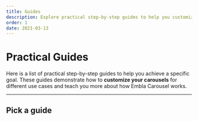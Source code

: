 ```yaml
---
title: Guides
description: Explore practical step-by-step guides to help you customize your carousels for different use cases.
order: 1
date: 2021-03-13
---
```


# Practical Guides

Here is a list of practical step-by-step guides to help you achieve a specific goal. These guides demonstrate how to **customize your carousels** for different use cases and teach you more about how Embla Carousel works.

---

## Pick a guide

<PageChildLinks />
